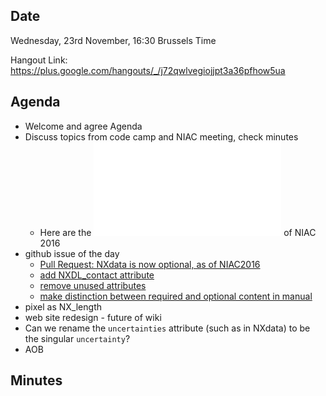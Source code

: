 ==Date==

Wednesday, 23rd November, 16:30 Brussels Time

Hangout Link: https://plus.google.com/hangouts/_/j72qwlvegiojjpt3a36pfhow5ua

==Agenda==

* Welcome and agree Agenda
* Discuss topics from code camp and NIAC meeting, check minutes
** Here are the [[File:NIACMinutes.pdf|minutes]] of NIAC 2016
* github issue of the day
** [https://github.com/nexusformat/definitions/pull/496 Pull Request: NXdata is now optional, as of NIAC2016]
** [https://github.com/nexusformat/definitions/issues/451 add NXDL_contact attribute]
** [https://github.com/nexusformat/definitions/issues/330 remove unused attributes]
** [https://github.com/nexusformat/definitions/issues/277 make distinction between required and optional content in manual]
* pixel as NX_length
* web site redesign - future of wiki
* Can we rename the <tt>uncertainties</tt> attribute (such as in NXdata) to be the singular <tt>uncertainty</tt>?
* AOB

==Minutes==